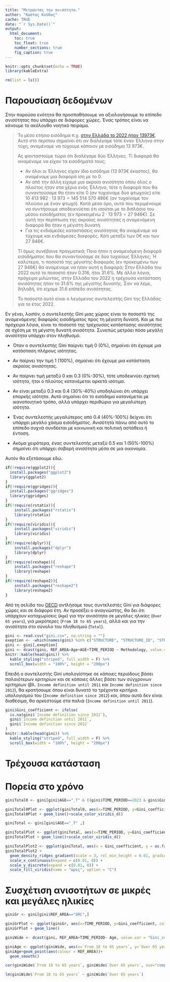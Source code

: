 ```yaml
---
title: "Μετρώντας την ανισότητα."
author: "Κώστας Κούδας"
cache: TRUE
date: "`r Sys.Date()`"
output:
  html_document:
    toc: true
    toc_float: true
    number_sections: true
    fig_caption: true
---
```


```r
knitr::opts_chunk$set(echo = TRUE)
library(kableExtra)
```



```r
rm(list = ls())
```

# Παρουσίαση δεδομένων  {.tabset .tabset-fade .tabset-pills}

Στην παρούσα ενότητα θα προσπαθήσουμε να αξιολογήσουμε το επίπεδο ανισότητας που υπάρχει σε διάφορες χώρες. Ένας τρόπος είναι να κάνουμε το ακόλουθο νοητικό πείραμα. 

> Το μέσο ετήσιο εισόδημα π.χ. [στην Ελλάδα το 2022 ήταν 13973€](https://www.eea.gr/arthra-eea/koinonia-dyo-tachytiton-oi-misoi-ellines-dilonoyn-eisodimata-kato-ton-10-000-eyro/). Αυτό στο περίπου σημαίνει ότι αν διαλέγαμε τότε έναν Έλληνα στην τύχη, αναμέναμε να τύχουμε κάποιον με εισόδημα $13\ 973$€. 
>
> Ας φανταστούμε τώρα ότι διαλέγαμε δύο Έλληνες.  Τί διαφορά θα αναμέναμε να είχαν τα εισοδήματά τους;
>
> - Αν όλοι οι Έλληνες είχαν ίδιο εισόδημα ($13\ 973$€ έκαστος), θα αναμέναμε μια διαφορά ίση με το $0$.
> - Αν από την άλλη είχαμε μια ακραία ανισότητα όπου όλος ο πλούτος ήταν στα χέρια ενός Έλληνα, τότε η διαφορά που θα συναντούσαμε θα ήταν είτε $0$ (αν τυχαίναμε δύο φτωχούς) είτε $10\ 413\ 982 \cdot 13\ 973=145\ 514\ 570\ 486$€ (αν τυχαίναμε τον πλούσιο με έναν φτωχό). Κατά μέσο όρο, αυτό που περιμένουμε να συντήσουμε αποδεικνύεται ότι ισούται με το διπλάσιο του μέσου εισοδήματος (εν προκειμένω $2 \cdot 13\ 973=27\ 946$€). Σε αυτή την περίπτωση της ακραίας ανισότητας η αναμενόμενη διαφορά θα ήταν η μέγιστη δυνατή.
> - Για τις ενδιάμεσες καταστάσεις ανισότητας θα αναμέναμε να τύχουμε και ενδιάμεσες διαφορές. Κάτι μεταξύ των $0$€ και των $27\ 946$€.
>
> Τί όμως συνέβαινε πραγματικά; Ποια ήταν η αναμενόμενη διαφορά εισοδήματος που θα συναντούσαμε σε δύο τυχαίους Έλληνες; Ή καλύτερα, τι ποσοστό της μέγιστης διαφοράς (εν προκειμένω των $27\ 946$€) θα αναμέναμε να ήταν αυτή η διαφορά; Στην Ελλάδα του 2022 αυτό το ποσοστό ήταν $0.316$, ήτοι $31.6\%$. Με άλλα λόγια, πρόχειρα μιλώντας, στην Ελλάδα του 2022 η τρέχουσα κατάσταση ανισότητας ήταν το $31.6\%$ της μέγιστης δυνατής. Σαν να λέμε, δηλαδή, ότι είχαμε $31.6%$ επίπεδο ανισότητας.
>
> Το ποσοστό αυτό είναι ο λεγόμενος συντελεστής Gini της Ελλάδας για το έτος 2022.


Εν γένει, λοιπόν, ο συντελεστής Gini μιας χώρας είναι το ποσοστό της αναμενόμενης διαφοράς εισοδήματος προς τη μέγιστη δυνατή. Και με πιο πρόχειρα λόγια, είναι το ποσοστό της τρέχουσας κατάστασης ανισότητας σε σχέση με τη μέγιστη δυνατή ανισότητα. Συνεπώς μετράει πόσο μεγάλη ανισότητα υπάρχει στον πληθυσμό.

- Όταν ο συντελεστής Gini παίρνει τιμή 0 (0%), σημαίνει ότι έχουμε μια κατάσταση πλήρους ισότητας.

- Αν παίρνει την τιμή 1 (100%), σημαίνει ότι έχουμε μια κατάσταση ακραίας ανισότητας.

- Αν παίρνει τιμή μεταξύ 0 και 0.3 (0%-30%), τότε υποδεικνύει σχετική ισότητα, ήτοι ο πλούτος κατανέμεται αρκετά ισότιμα.

- Αν είναι μεταξύ 0.3 και 0.4 (30%-40%) υποδηλώνει ότι υπάρχει επαρκής ισότητα. Αυτό σημαίνει ότι το εισόδημα κατανέμεται με ικανοποιητικό τρόπο, αλλά υπάρχει περιθώριο για μεγαλύτερη ισότητα.

- Ένας συντελεστής μεγαλύτερος από 0.4 (40%-100%) δείχνει ότι υπάρχει μεγάλο χάσμα εισοδήματος. Ανισότητα πάνω από αυτό το επίπεδο συχνά συνδέεται με κοινωνική και πολιτική αστάθεια ή ένταση.

- Ακόμα χειρότερα, ένας συντελεστής μεταξύ 0.5 και 1 (50%-100%) σημαίνει ότι υπάρχει σοβαρή ανισότητα μέσα σε μια οικονομία.

Αυτόν θα εξετάσουμε εδώ.

```r
if(!require(ggplot2)){
  install.packages("ggplot2")
  library(ggplot2)
}
if(!require(ggridges)){
  install.packages("ggridges")
  library(ggridges)
}
if(!require(rstatix)){
    install.packages("rstatix")
    library(rstatix)
}
if(!require(viridis)){
    install.packages("viridis")
    library(viridis)
}
if(!require(dplyr)){
    install.packages("dplyr")
    library(dplyr)
}
if(!require(reshape)){
    install.packages("reshape")
    library(reshape)
}
if(!require(reshape2)){
    install.packages("reshape2")
    library(reshape2)
}
```

Από τη σελίδα του [OECD](https://data-explorer.oecd.org/vis?tm=gini&pg=0&fc=Topic&snb=86&df[ds]=dsDisseminateFinalDMZ&df[id]=DSD_WISE_IDD%40DF_IDD&df[ag]=OECD.WISE.INE&df[vs]=1.0&dq=.A.INC_DISP_GINI.....D_CUR.&pd=%2C&to[TIME_PERIOD]=false&vw=tb) αντλήσαμε τους συντελεστές Gini για διάφορες χώρες και σε διάφορα έτη. Αν προσέξει ο αναγνώστης, θα δει ότι υπάρχουν καταχωρίσεις (`Age`) για την ανισότητα σε μεγάλες ηλικίες (`Over 65 years`), για μικρότερες (`From 18 to 65 years`), αλλά και για την ανισότητα στο σύνολο του πληθυσμού (`Total`).


```r
gini <- read.csv("gini.csv", na.string = "")
exeption <- -which(names(gini) %in% c("STRUCTURE", "STRUCTURE_ID", "STRUCTURE_NAME","ACTION", "FREQ", "Frequency.of.observation", "MEASURE", "Measure", "STATISTICAL_OPERATION", "Statistical.operation", "UNIT_MEASURE", "Unit.of.measure", "DEFINITION", "Definition", "POVERTY_LINE", "Poverty.line", "Time.period","Observation.value", "OBS_STATUS", "Observation.status", "UNIT_MULT", "Unit.multiplier", "CURRENCY", "Currency", "DECIMALS", "Decimals", "PRICE_BASE", "Price.base", "BASE_PER", "Base.period", "CONF_STATUS", "Confidentiality.status"))
gini <- gini[,exeption]
gini <- dcast(gini, REF_AREA+Age+AGE+TIME_PERIOD ~ Methodology, value.var = "OBS_VALUE")
knitr::kable(head(gini)) %>%
  kable_styling("striped", full_width = F) %>%
  scroll_box(width = "100%", height = "200px")
```

Επειδή ο συντελεστής Gini υπολογίστηκε σε κάποιες περιόδους βάσει παλαιότερων κριτηρίων και σε κάποιες άλλες βάσει των σύγχρονων κριτηρίων (βλ. `Income definition until 2011` και `Income definition since 2012`), θα κρατήσουμε όπου είναι δυνατό τα τρέχοντα κριτήρια υπολογισμού του (`Income definition since 2012`) και, όπου αυτά δεν είναι διαθέσιμα, θα αρκεστούμε στα παλιά (`Income definition until 2011`).


```r
gini$Gini_coefficient <- ifelse(
  is.na(gini$`Income definition since 2012`),
  gini$`Income definition until 2011`,
  gini$`Income definition since 2012`
)
knitr::kable(head(gini)) %>%
  kable_styling("striped", full_width = F) %>%
  scroll_box(width = "100%", height = "200px")
```


# Τρέχουσα κατάσταση

# Πορεία στο χρόνο


```r
giniTotal0 <- gini[gini$AGE=="_T" & ((gini$TIME_PERIOD==2023 & gini$Gini_coefficient<=0.3) | gini$TIME_PERIOD<2023),]
```

```r
giniTotal0Plot <- ggplot(giniTotal0, aes(x=TIME_PERIOD, y=Gini_coefficient, colour = REF_AREA))
giniTotal0Plot + geom_line()+scale_color_viridis_d()
```

```r
giniTotal <- gini[gini$AGE=="_T" ,]
```

```r
giniTotalPlot <- ggplot(giniTotal, aes(x=TIME_PERIOD, y=Gini_coefficient, colour = REF_AREA))
giniTotalPlot + geom_line()+scale_color_viridis_d()
```


```r
giniTotalPlot2 <- ggplot(giniTotal, aes(x = Gini_coefficient, y = as.factor(REF_AREA), fill = after_stat(x)))
giniTotalPlot2 +
  geom_density_ridges_gradient(scale = 3, rel_min_height = 0.01, gradient_lwd = 1.) +
  scale_x_continuous(expand = c(0.01, 0)) +
  scale_y_discrete(expand = c(0.01, 0)) +
  scale_fill_viridis(name = "ώρες", option = "C")
```

# Συσχέτιση ανισοτήτων σε μικρές και μεγάλες ηλικίες

```r
giniGr <- gini[gini$REF_AREA=="GRC",]
```

```r
giniGrPlot <- ggplot(giniGr, aes(x=TIME_PERIOD, y=Gini_coefficient, colour = Age))
giniGrPlot + geom_line()
```
```r
giniWide <- dcast(gini, REF_AREA+TIME_PERIOD~ Age, value.var = "Gini_coefficient")
```

```r
giniAge <- ggplot(giniWide, aes(x=`From 18 to 65 years`, y=`Over 65 years`))
giniAge+geom_point(aes(colour = REF_AREA))+
  geom_smooth()
```

```r
cor(giniWide$`From 18 to 65 years`, giniWide$`Over 65 years`, use="complete.obs")
```

```r
lm(giniWide$`From 18 to 65 years` ~ giniWide$`Over 65 years`)
```


